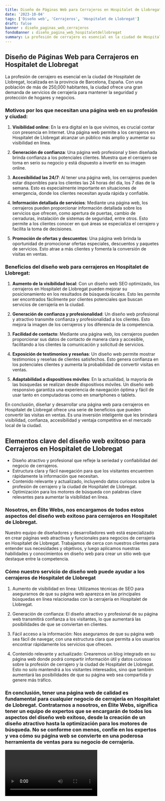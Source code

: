 ```yaml
---
title: Diseño de Páginas Web para Cerrajeros en Hospitalet de Llobregat
date: '2023-10-04'
tags: ['Diseño web', 'Cerrajeros', 'Hospitalet de Llobregat']
draft: false
banner : diseño_paginas_web_cerrajeros
fondoBanner : diseño_pagina_web_hospitaletdellobregat
summary: La profesión de cerrajero es esencial en la ciudad de Hospitalet de Llobregat, localizada en la provincia de Barcelona, España. Con una población de más de 250,000 habitantes, la ciudad ofrece una gran demanda de servicios de cerrajería para mantener la seguridad y protección de hogares y negocios.
---
```


## Diseño de Páginas Web para Cerrajeros en Hospitalet de Llobregat

La profesión de cerrajero es esencial en la ciudad de Hospitalet de Llobregat, localizada en la provincia de Barcelona, España. Con una población de más de 250,000 habitantes, la ciudad ofrece una gran demanda de servicios de cerrajería para mantener la seguridad y protección de hogares y negocios.

### Motivos por los que necesitan una página web en su profesión y ciudad:

1. **Visibilidad online**: En la era digital en la que vivimos, es crucial contar con presencia en Internet. Una página web permite a los cerrajeros en Hospitalet de Llobregat alcanzar un público más amplio y aumentar su visibilidad en línea.

2. **Generación de confianza**: Una página web profesional y bien diseñada brinda confianza a los potenciales clientes. Muestra que el cerrajero se toma en serio su negocio y está dispuesto a invertir en su imagen online.

3. **Accesibilidad las 24/7**: Al tener una página web, los cerrajeros pueden estar disponibles para los clientes las 24 horas del día, los 7 días de la semana. Esto es especialmente importante en situaciones de emergencia, donde los clientes necesitan ayuda rápida y confiable.

4. **Información detallada de servicios**: Mediante una página web, los cerrajeros pueden proporcionar información detallada sobre los servicios que ofrecen, como apertura de puertas, cambio de cerraduras, instalación de sistemas de seguridad, entre otros. Esto permite a los clientes conocer en qué áreas se especializa el cerrajero y facilita la toma de decisiones.

5. **Promoción de ofertas y descuentos**: Una página web brinda la oportunidad de promocionar ofertas especiales, descuentos y paquetes de servicios. Esto atrae a más clientes y fomenta la conversión de visitas en ventas.

### Beneficios del diseño web para cerrajeros en Hospitalet de Llobregat:

1. **Aumento de la visibilidad local**: Con un diseño web SEO optimizado, los cerrajeros en Hospitalet de Llobregat pueden mejorar su posicionamiento en los resultados de búsqueda locales. Esto les permite ser encontrados fácilmente por clientes potenciales que buscan servicios de cerrajería en la ciudad.

2. **Generación de confianza y profesionalidad**: Un diseño web profesional y atractivo transmite confianza y profesionalidad a los clientes. Esto mejora la imagen de los cerrajeros y los diferencia de la competencia.

3. **Facilidad de contacto**: Mediante una página web, los cerrajeros pueden proporcionar sus datos de contacto de manera clara y accesible, facilitando a los clientes la comunicación y solicitud de servicios.

4. **Exposición de testimonios y reseñas**: Un diseño web permite mostrar testimonios y reseñas de clientes satisfechos. Esto genera confianza en los potenciales clientes y aumenta la probabilidad de convertir visitas en ventas.

5. **Adaptabilidad a dispositivos móviles**: En la actualidad, la mayoría de las búsquedas se realizan desde dispositivos móviles. Un diseño web responsivo garantiza una experiencia de navegación óptima y fácil de usar tanto en computadoras como en smartphones o tablets.

En conclusión, diseñar y desarrollar una página web para cerrajeros en Hospitalet de Llobregat ofrece una serie de beneficios que pueden convertir las visitas en ventas. Es una inversión inteligente que les brindará visibilidad, confianza, accesibilidad y ventaja competitiva en el mercado local de la ciudad.

<GifSeo />

<Cta />

## Elementos clave del diseño web exitoso para Cerrajeros en Hospitalet de Llobregat

- Diseño atractivo y profesional que refleje la seriedad y confiabilidad del negocio de cerrajeros.
- Estructura clara y fácil navegación para que los visitantes encuentren rápidamente la información que necesitan.
- Contenido relevante y actualizado, incluyendo datos curiosos sobre la profesión de cerrajero y la ciudad de Hospitalet de Llobregat.
- Optimización para los motores de búsqueda con palabras clave relevantes para aumentar la visibilidad en línea.

### Nosotros, en Élite Webs, nos encargamos de todos estos aspectos del diseño web exitoso para cerrajeros en Hospitalet de Llobregat.

Nuestro equipo de diseñadores y desarrolladores web está especializado en crear páginas web atractivas y funcionales para negocios de cerrajería en Hospitalet de Llobregat. Trabajamos de cerca con nuestros clientes para entender sus necesidades y objetivos, y luego aplicamos nuestras habilidades y conocimientos en diseño web para crear un sitio web que destaque entre la competencia.

### Cómo nuestro servicio de diseño web puede ayudar a los cerrajeros de Hospitalet de Llobregat

1. Aumento de visibilidad en línea: Utilizamos técnicas de SEO para asegurarnos de que su página web aparezca en las principales búsquedas en línea relacionadas con la cerrajería en Hospitalet de Llobregat.

2. Generación de confianza: El diseño atractivo y profesional de su página web transmitirá confianza a los visitantes, lo que aumentará las posibilidades de que se conviertan en clientes.

3. Fácil acceso a la información: Nos aseguramos de que su página web sea fácil de navegar, con una estructura clara que permita a los usuarios encontrar rápidamente los servicios que ofrecen.

4. Contenido relevante y actualizado: Crearemos un blog integrado en su página web donde podrá compartir información útil y datos curiosos sobre la profesión de cerrajero y la ciudad de Hospitalet de Llobregat. Esto no solo mantendrá a los visitantes interesados, sino que también aumentará las posibilidades de que su página web sea compartida y genere más tráfico.

### En conclusión, tener una página web de calidad es fundamental para cualquier negocio de cerrajería en Hospitalet de Llobregat. Contratarnos a nosotros, en Élite Webs, significa tener un equipo de expertos que se encargarán de todos los aspectos del diseño web exitoso, desde la creación de un diseño atractivo hasta la optimización para los motores de búsqueda. No se conforme con menos, confíe en los expertos y vea cómo su página web se convierte en una poderosa herramienta de ventas para su negocio de cerrajería.

<Video />

<CtaBot job='Cerrajeros' city='Hospitalet de Llobregat'/>

<Gmaps query='Hospitalet de Llobregat+españa+maps' />